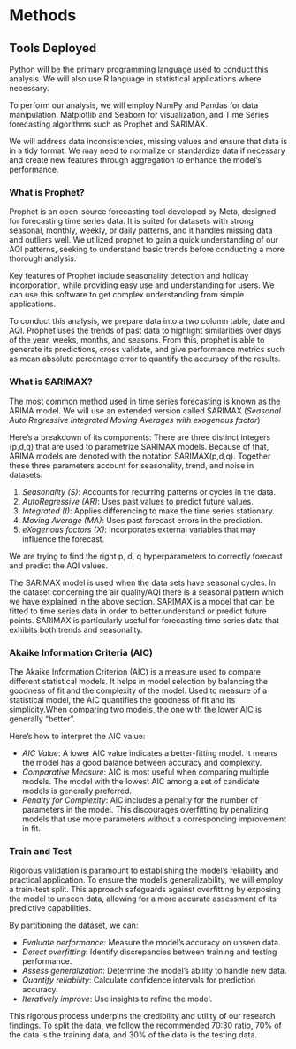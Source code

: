 # Methods
## Tools Deployed
Python will be the primary programming language used to conduct this analysis. We will also use R language in statistical applications where necessary.

To perform our analysis, we will employ NumPy and Pandas for data manipulation. Matplotlib and Seaborn for visualization, and Time Series forecasting algorithms such as Prophet and SARIMAX.

We will address data inconsistencies, missing values and ensure that data is in a tidy format.
We may need to normalize or standardize data if necessary and create new features through aggregation to enhance the model’s performance.

### What is Prophet?
Prophet is an open-source forecasting tool developed by Meta, designed for forecasting time series data. It is suited for datasets with strong seasonal, monthly, weekly, or daily patterns, and it handles missing data and outliers well. We utilized prophet to gain a quick understanding of our AQI patterns, seeking to understand basic trends before conducting a more thorough analysis.

Key features of Prophet include seasonality detection and holiday incorporation, while providing easy use and understanding for users. 
We can use this software to get complex understanding from simple applications.

To conduct this analysis, we prepare data into a two column table, date and AQI. Prophet uses the trends of past data to highlight similarities over days of the year, weeks, months, and seasons. From this, prophet is able to generate its predictions, cross validate, and give performance metrics such as mean absolute percentage error to quantify the accuracy of the results.

### What is SARIMAX?​​​​​​​​​​​​​​​
The most common method used in time series forecasting is known as the ARIMA model. We will use an extended version called SARIMAX (*Seasonal Auto Regressive Integrated Moving Averages with exogenous factor*)

Here's a breakdown of its components: There are three distinct integers (p,d,q) that are used to parametrize SARIMAX models. Because of that, ARIMA models are denoted with the notation SARIMAX(p,d,q).
Together these three parameters account for seasonality, trend, and noise in datasets:

1. *Seasonality (S)*: Accounts for recurring patterns or cycles in the data.
2. *AutoRegressive (AR)*: Uses past values to predict future values.
3. *Integrated (I)*: Applies differencing to make the time series stationary.
4. *Moving Average (MA)*: Uses past forecast errors in the prediction.
5. *eXogenous factors (X)*: Incorporates external variables that may influence the forecast.

We are trying to find the right p, d, q hyperparameters to correctly forecast and predict the AQI values.

The SARIMAX model is used when the data sets have seasonal cycles. In the dataset concerning the air quality/AQI there is a seasonal pattern which we have explained in the above section. SARIMAX is a model that can be fitted to time series data in order to better understand or predict future points. SARIMAX is particularly useful for forecasting time series data that exhibits both trends and seasonality.

### Akaike Information Criteria (AIC)
The Akaike Information Criterion (AIC) is a measure used to compare different statistical models. It helps in model selection by balancing the goodness of fit and the complexity of the model. Used to measure of a statistical model, the AiC quantifies the goodness of fit and its simplicity.When comparing two models, the one with the lower AIC is generally "better".

Here’s how to interpret the AIC value:

- *AIC Value*: A lower AIC value indicates a better-fitting model. It means the model has a good balance between accuracy and complexity.
- *Comparative Measure*: AIC is most useful when comparing multiple models. The model with the lowest AIC among a set of candidate models is generally preferred.
- *Penalty for Complexity*: AIC includes a penalty for the number of parameters in the model. This discourages overfitting by penalizing models that use more parameters without a corresponding improvement in fit.

### Train and Test
Rigorous validation is paramount to establishing the model's reliability and practical application. To ensure the model's generalizability, we will employ a train-test split. This approach safeguards against overfitting by exposing the model to unseen data, allowing for a more accurate assessment of its predictive capabilities.

By partitioning the dataset, we can:

- *Evaluate performance*: Measure the model's accuracy on unseen data.
- *Detect overfitting*: Identify discrepancies between training and testing performance.
- *Assess generalization*: Determine the model's ability to handle new data.
- *Quantify reliability*: Calculate confidence intervals for prediction accuracy.
- *Iteratively improve*: Use insights to refine the model.

This rigorous process underpins the credibility and utility of our research findings.
To split the data, we follow the recommended 70:30 ratio, 70% of the data is the training data, and 30% of the data is the testing data.